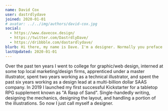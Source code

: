 ```yaml
---
name: David Cox
user: dastrdlydave
joined: 2020-01-01
# avatar: ../../img/authors/david-cox.jpg
social:
  - https://www.davecox.design/
  - https://twitter.com/DastrdlyDave/
  - https://dribbble.com/dastardlydave/
blurb: Hi there, my name is Dave. I'm a designer. Normally you preface the word designer with another word like graphic, UX, marketing, web, game, etc. I kind of gave up on figuring out which of those I am, so now I'm just a Designer.
lastUpdated: 2020-01-01
---
```


Over the past ten years I went to college for graphic/web design, interned at some top local marketing/design firms, apprenticed under a master illustrator, spent two years working as a technical illustrator, and spent the past six years working as a design lead at a multi-billion dollar SAAS company. In 2019 I launched my first successful Kickstarter for a tabletop RPG supplement known as "A Rasp of Sand". Single-handedly writing, designing the mechanics, designing the layout, and handling a portion of the illustrations. So now I just call myself a designer.
